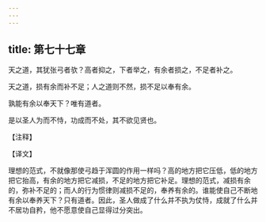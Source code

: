 ```yaml
---
---
---
```

title: 第七十七章
---

天之道，其犹张弓者欤？高者抑之，下者举之，有余者损之，不足者补之。

天之道，损有余而补不足；人之道则不然，损不足以奉有余。

孰能有余以奉天下？唯有道者。

是以圣人为而不恃，功成而不处，其不欲见贤也。

【注释】

【译文】

理想的范式，不就像那使弓趋于浑圆的作用一样吗？高的地方把它压低，低的地方把它抬高，有余的地方把它减损，不足的地方把它补足。理想的范式，减损有余的，弥补不足的；而人的行为惯律则减损不足的，奉养有余的。谁能使自己不断地有余以奉养天下？只有道者。因此，圣人做成了什么并不执为仗恃，成就了什么并不居功自矜，他不愿意使自己显得过分突出。